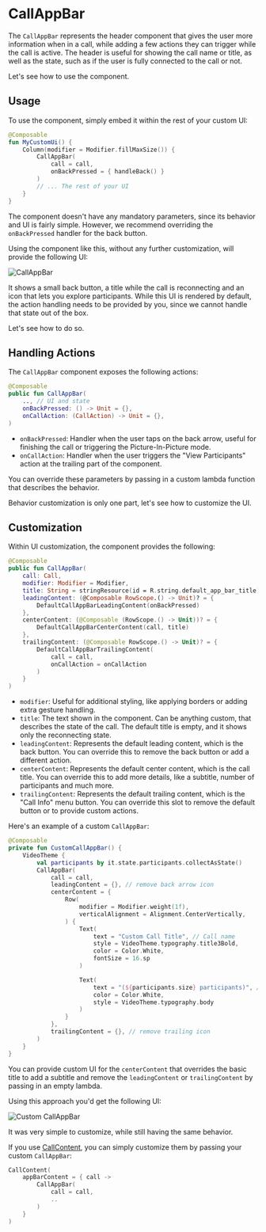 # CallAppBar

The `CallAppBar` represents the header component that gives the user more information when in a call, while adding a few actions they can trigger while the call is active. The header is useful for showing the call name or title, as well as the state, such as if the user is fully connected to the call or not.

Let's see how to use the component.

## Usage

To use the component, simply embed it within the rest of your custom UI:

```kotlin
@Composable
fun MyCustomUi() {
    Column(modifier = Modifier.fillMaxSize()) {
        CallAppBar(
            call = call,
            onBackPressed = { handleBack() }
        )
        // ... The rest of your UI
    }
}
```

The component doesn't have any mandatory parameters, since its behavior and UI is fairly simple. However, we recommend overriding the `onBackPressed` handler for the back button.

Using the component like this, without any further customization, will provide the following UI:

![CallAppBar](../../assets/compose_call_app_bar.png)

It shows a small back button, a title while the call is reconnecting and an icon that lets you explore participants. While this UI is rendered by default, the action handling needs to be provided by you, since we cannot handle that state out of the box.

Let's see how to do so.

## Handling Actions

The `CallAppBar` component exposes the following actions:

```kotlin
@Composable
public fun CallAppBar(
    .., // UI and state
    onBackPressed: () -> Unit = {},
    onCallAction: (CallAction) -> Unit = {},
)
```

* `onBackPressed`: Handler when the user taps on the back arrow, useful for finishing the call or triggering the Picture-In-Picture mode.
* `onCallAction`: Handler when the user triggers the "View Participants" action at the trailing part of the component.

You can override these parameters by passing in a custom lambda function that describes the behavior.

Behavior customization is only one part, let's see how to customize the UI.

## Customization

Within UI customization, the component provides the following:

```kotlin
@Composable
public fun CallAppBar(
    call: Call,
    modifier: Modifier = Modifier,
    title: String = stringResource(id = R.string.default_app_bar_title),
    leadingContent: (@Composable RowScope.() -> Unit)? = {
        DefaultCallAppBarLeadingContent(onBackPressed)
    },
    centerContent: (@Composable (RowScope.() -> Unit))? = {
        DefaultCallAppBarCenterContent(call, title)
    },
    trailingContent: (@Composable RowScope.() -> Unit)? = {
        DefaultCallAppBarTrailingContent(
            call = call,
            onCallAction = onCallAction
        )
    }
)
```

* `modifier`: Useful for additional styling, like applying borders or adding extra gesture handling.
* `title`: The text shown in the component. Can be anything custom, that describes the state of the call. The default title is empty, and it shows only the reconnecting state.
* `leadingContent`: Represents the default leading content, which is the back button. You can override this to remove the back button or add a different action.
* `centerContent`: Represents the default center content, which is the call title. You can override this to add more details, like a subtitle, number of participants and much more.
* `trailingContent`: Represents the default trailing content, which is the "Call Info" menu button. You can override this slot to remove the default button or to provide custom actions.

Here's an example of a custom `CallAppBar`:

```kotlin
@Composable
private fun CustomCallAppBar() {
    VideoTheme {
        val participants by it.state.participants.collectAsState()
        CallAppBar(
            call = call,
            leadingContent = {}, // remove back arrow icon
            centerContent = {
                Row(
                    modifier = Modifier.weight(1f),
                    verticalAlignment = Alignment.CenterVertically,
                ) {
                    Text(
                        text = "Custom Call Title", // Call name
                        style = VideoTheme.typography.title3Bold,
                        color = Color.White,
                        fontSize = 16.sp
                    )

                    Text(
                        text = "(${participants.size} participants)", // fetch from the state
                        color = Color.White,
                        style = VideoTheme.typography.body
                    )
                }
            },
            trailingContent = {}, // remove trailing icon
        )
    }
}
```

You can provide custom UI for the `centerContent` that overrides the basic title to add a subtitle and remove the `leadingContent` or `trailingContent` by passing in an empty lambda.

Using this approach you'd get the following UI:

![Custom CallAppBar](../../assets/compose_custom_call_app_bar.png)

It was very simple to customize, while still having the same behavior.

If you use [CallContent](03-call-content.mdx), you can simply customize them by passing your custom `CallAppBar`:

```kotlin
CallContent(
    appBarContent = { call ->
        CallAppBar(
            call = call,
            ..
        )
    }
)
```